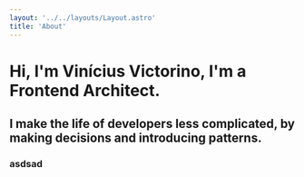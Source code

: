 ```yaml
---
layout: '../../layouts/Layout.astro'
title: 'About'
---
```



<Hero clip={hero}>

# Hi, I'm Vinícius Victorino, I'm a Frontend Architect.

## I make the life of developers less complicated, by making decisions and introducing patterns.

</Hero>

<div className="container p-8 mx-auto">

### asdsad

</div>
